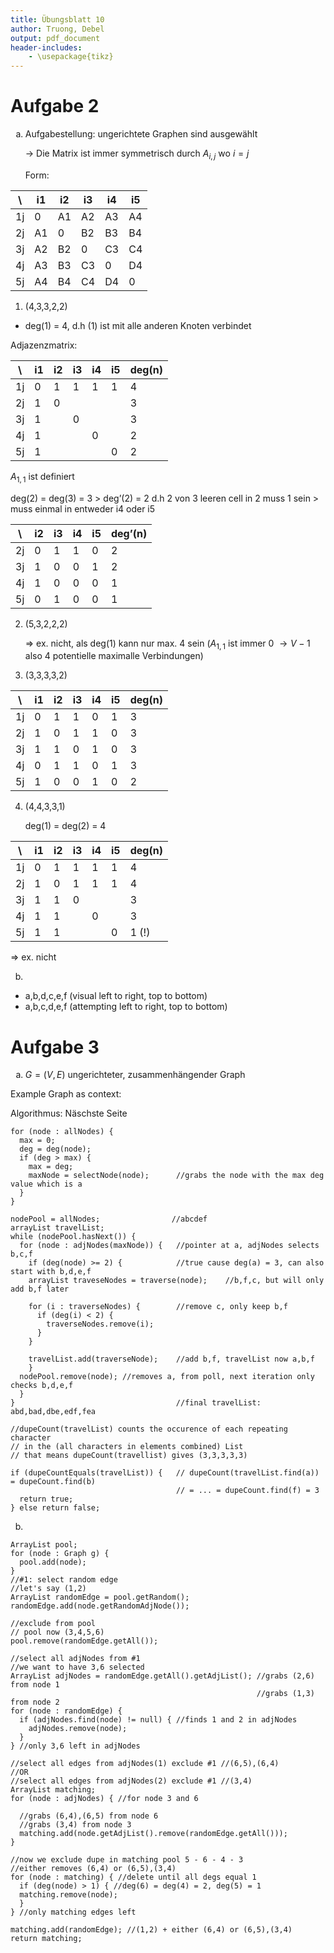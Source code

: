 ```yaml
---
title: Übungsblatt 10
author: Truong, Debel
output: pdf_document
header-includes:
    - \usepackage{tikz}
---
```


# Aufgabe 2
a.

  Aufgabestellung: ungerichtete Graphen sind ausgewählt

  $\rightarrow$ Die Matrix ist immer symmetrisch durch $A_{i,j}$ wo $i = j$

  Form:

|\\ | i1 | i2 | i3 | i4 | i5 |
|---|----|----|----|----|----|
| 1j| 0  | A1 | A2 | A3 | A4 |
| 2j| A1 | 0  | B2 | B3 | B4 |
| 3j| A2 | B2 | 0  | C3 | C4 |
| 4j| A3 | B3 | C3 | 0  | D4 |
| 5j| A4 | B4 | C4 | D4 | 0  |

1. (4,3,3,2,2)

* deg(1) = 4, d.h (1) ist mit alle anderen Knoten verbindet

Adjazenzmatrix:

|\\ | i1 | i2 | i3 | i4 | i5 | deg(n) |
|---|----|----|----|----|----|--------|
| 1j| 0  | 1  | 1  | 1  | 1  | 4      |
| 2j| 1  | 0  |    |    |    | 3      |
| 3j| 1  |    | 0  |    |    | 3      |
| 4j| 1  |    |    | 0  |    | 2      |
| 5j| 1  |    |    |    | 0  | 2      |

$A_{1,1}$ ist definiert

deg(2) = deg(3) = 3 > deg'(2) = 2 d.h 2 von 3 leeren cell in 2 muss 1 sein > muss einmal in entweder i4 oder i5

|\\ | i2 | i3 | i4 | i5 | deg'(n) |
|---|----|----|----|----|--------|
| 2j| 0  | 1  | 1  | 0  | 2      |
| 3j| 1  | 0  | 0  | 1  | 2      |
| 4j| 1  | 0  | 0  | 0  | 1      |
| 5j| 0  | 1  | 0  | 0  | 1      |

\begin{center}
\begin{tikzpicture}[scale=.6,auto=left,every node/.style={circle,fill=blue!20}]
\node (n1) at (3,8) {1};
\node (n2) at (8,8) {2};
\node (n3) at (8,6) {3};
\node (n4) at (7,10) {4};
\node (n5) at (3,6) {5};
\foreach \from/\to in {n1/n2,n1/n3,n1/n4,n1/n5,n2/n3,n2/n4,n3/n5} \draw (\from) -- (\to);
\end{tikzpicture}
\end{center}
2. (5,3,2,2,2)

   $\Rightarrow$ ex. nicht, als deg(1) kann nur max. 4 sein ($A_{1,1}$ ist immer 0 $\rightarrow V - 1$ also 4 potentielle maximalle Verbindungen)

3. (3,3,3,3,2)

|\\ | i1 | i2 | i3 | i4 | i5 | deg(n) |
|---|----|----|----|----|----|--------|
| 1j| 0  | 1  | 1  | 0  | 1  | 3      |
| 2j| 1  | 0  | 1  | 1  | 0  | 3      |
| 3j| 1  | 1  | 0  | 1  | 0  | 3      |
| 4j| 0  | 1  | 1  | 0  | 1  | 3      |
| 5j| 1  | 0  | 0  | 1  | 0  | 2      |

\begin{center}
\begin{tikzpicture}[scale=.6,auto=left,every node/.style={circle,fill=blue!20}]
\node (n1) at (5,10) {1};
\node (n2) at (5,5) {2};
\node (n3) at (7,3) {3};
\node (n4) at (4,2) {4};
\node (n5) at (2,6) {5};
\foreach \from/\to in {n1/n2,n1/n3,n1/n5,n2/n3,n2/n4,n3/n4,n4/n5} \draw (\from) -- (\to);
\end{tikzpicture}
\end{center}

4. (4,4,3,3,1)

   deg(1) = deg(2) = 4

|\\ | i1 | i2 | i3 | i4 | i5 | deg(n) |
|---|----|----|----|----|----|--------|
| 1j| 0  | 1  | 1  | 1  | 1  | 4      |
| 2j| 1  | 0  | 1  | 1  | 1  | 4      |
| 3j| 1  | 1  | 0  |    |    | 3      |
| 4j| 1  | 1  |    | 0  |    | 3      |
| 5j| 1  | 1  |    |    | 0  | 1 (!)  |

$\Rightarrow$ ex. nicht

b.

* a,b,d,c,e,f (visual left to right, top to bottom)
* a,b,c,d,e,f (attempting left to right, top to bottom)

# Aufgabe 3
a. $G = (V,E)$ ungerichteter, zusammenhängender Graph

Example Graph as context:

\begin{center}
\begin{tikzpicture}[scale=.8,auto=left,every node/.style={circle,fill=blue!20}]
\node (na) at (4,8) {a};
\node (nb) at (5,5) {b};
\node (nc) at (1,10) {c};
\node (nd) at (9,6) {d};
\node (ne) at (11,8) {e};
\node (nf) at (8,9) {f};
\foreach \from/\to in {na/nc,na/nb,na/nf,nb/nd,nd/ne,ne/nf} \draw (\from) -- (\to);
\end{tikzpicture}
\end{center}

Algorithmus: Näschste Seite
\pagebreak

```
for (node : allNodes) {
  max = 0;
  deg = deg(node);
  if (deg > max) {
    max = deg;
    maxNode = selectNode(node);      //grabs the node with the max deg value which is a
  }
}

nodePool = allNodes;                //abcdef
arrayList travelList;
while (nodePool.hasNext()) {
  for (node : adjNodes(maxNode)) {   //pointer at a, adjNodes selects b,c,f
    if (deg(node) >= 2) {            //true cause deg(a) = 3, can also start with b,d,e,f
    arrayList traveseNodes = traverse(node);    //b,f,c, but will only add b,f later

    for (i : traverseNodes) {        //remove c, only keep b,f
      if (deg(i) < 2) {
        traverseNodes.remove(i);
      }
    }

    travelList.add(traverseNode);    //add b,f, travelList now a,b,f
    }
  nodePool.remove(node); //removes a, from poll, next iteration only checks b,d,e,f
  }
}                                    //final travelList: abd,bad,dbe,edf,fea

//dupeCount(travelList) counts the occurence of each repeating character
// in the (all characters in elements combined) List
// that means dupeCount(travellist) gives (3,3,3,3,3)

if (dupeCountEquals(travelList)) {   // dupeCount(travelList.find(a)) = dupeCount.find(b)
                                     // = ... = dupeCount.find(f) = 3
  return true;
} else return false;
```


b.

\begin{center}
\begin{tikzpicture}[scale=.8,auto=left,every node/.style={circle,fill=blue!20}]
\node (n1) at (5,10) {1};
\node (n2) at (7,8)  {2};
\node (n3) at (7,6)  {3};
\node (n4) at (5,4)  {4};
\node (n5) at (3,6)  {5};
\node (n6) at (3,8)  {6};
\foreach \from/\to in {n1/n2,n2/n3,n3/n4,n4/n5,n5/n6,n6/n1,n4/n6,n4/n2} \draw (\from) -- (\to);
\end{tikzpicture}
\end{center}
```
ArrayList pool;
for (node : Graph g) {
  pool.add(node);
}
//#1: select random edge
//let's say (1,2)
ArrayList randomEdge = pool.getRandom();
randomEdge.add(node.getRandomAdjNode());

//exclude from pool
// pool now (3,4,5,6)
pool.remove(randomEdge.getAll());

//select all adjNodes from #1
//we want to have 3,6 selected
ArrayList adjNodes = randomEdge.getAll().getAdjList(); //grabs (2,6) from node 1
                                                       //grabs (1,3) from node 2
for (node : randomEdge) {
  if (adjNodes.find(node) != null) { //finds 1 and 2 in adjNodes
    adjNodes.remove(node);
  }
} //only 3,6 left in adjNodes

//select all edges from adjNodes(1) exclude #1 //(6,5),(6,4)
//OR
//select all edges from adjNodes(2) exclude #1 //(3,4)
ArrayList matching;
for (node : adjNodes) { //for node 3 and 6

  //grabs (6,4),(6,5) from node 6
  //grabs (3,4) from node 3
  matching.add(node.getAdjList().remove(randomEdge.getAll()));
}

//now we exclude dupe in matching pool 5 - 6 - 4 - 3
//either removes (6,4) or (6,5),(3,4)
for (node : matching) { //delete until all degs equal 1
  if (deg(node) > 1) { //deg(6) = deg(4) = 2, deg(5) = 1
  matching.remove(node);
  }
} //only matching edges left

matching.add(randomEdge); //(1,2) + either (6,4) or (6,5),(3,4)
return matching;
```
